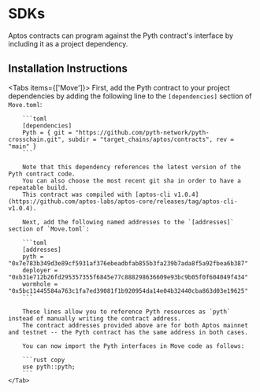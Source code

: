 
# SDKs

Aptos contracts can program against the Pyth contract's interface by including it as a project dependency.

## Installation Instructions

<Tabs items={['Move']}>
    <Tab>
        First, add the Pyth contract to your project dependencies by adding the following line to the `[dependencies]` section of `Move.toml`:

        ```toml
        [dependencies]
        Pyth = { git = "https://github.com/pyth-network/pyth-crosschain.git", subdir = "target_chains/aptos/contracts", rev = "main" }
        ```

        Note that this dependency references the latest version of the Pyth contract code.
        You can also choose the most recent git sha in order to have a repeatable build.
        This contract was compiled with [aptos-cli v1.0.4](https://github.com/aptos-labs/aptos-core/releases/tag/aptos-cli-v1.0.4).

        Next, add the following named addresses to the `[addresses]` section of `Move.toml`:

        ```toml
        [addresses]
        pyth = "0x7e783b349d3e89cf5931af376ebeadbfab855b3fa239b7ada8f5a92fbea6b387"
        deployer = "0xb31e712b26fd295357355f6845e77c888298636609e93bc9b05f0f604049f434"
        wormhole = "0x5bc11445584a763c1fa7ed39081f1b920954da14e04b32440cba863d03e19625"
        ```

        These lines allow you to reference Pyth resources as `pyth` instead of manually writing the contract address.
        The contract addresses provided above are for both Aptos mainnet and testnet -- the Pyth contract has the same address in both cases.

        You can now import the Pyth interfaces in Move code as follows:

        ```rust copy
        use pyth::pyth;
        ```
    </Tab>

</Tabs>
